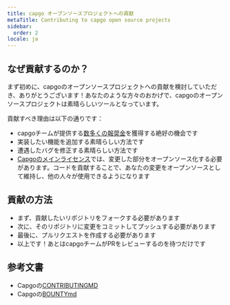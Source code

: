 ```yaml
---
title: capgo オープンソースプロジェクトへの貢献
metaTitle: Contributing to capgo open source projects
sidebar:
  order: 2
locale: ja
---
```


## なぜ貢献するのか？

まず初めに、capgoのオープンソースプロジェクトへの貢献を検討していただき、ありがとうございます！あなたのような方々のおかげで、capgoのオープンソースプロジェクトは素晴らしいツールとなっています。

貢献すべき理由は以下の通りです：

* capgoチームが提供する[数多くの報奨金](https://consolealgoraio/org/Capgo/)を獲得する絶好の機会です
* 実装したい機能を追加する素晴らしい方法です
* 遭遇したバグを修正する素晴らしい方法です
* [Capgoのメインライセンス](https://githubcom/Cap-go/capgo/blob/main/LICENSE/)では、変更した部分をオープンソース化する必要があります。コードを貢献することで、あなたの変更をオープンソースとして維持し、他の人々が使用できるようになります

## 貢献の方法

* まず、貢献したいリポジトリをフォークする必要があります
* 次に、そのリポジトリに変更をコミットしてプッシュする必要があります
* 最後に、プルリクエストを作成する必要があります
* 以上です！あとはcapgoチームがPRをレビューするのを待つだけです

## 参考文書

* Capgoの[CONTRIBUTINGMD](https://githubcom/Cap-go/capgo/blob/main/CONTRIBUTINGmd/)
* Capgoの[BOUNTYmd](https://githubcom/Cap-go/capgo/blob/main/BOUNTYmd/)
